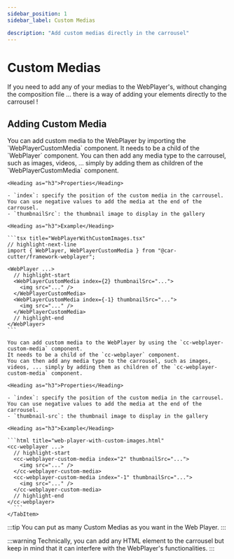 ```yaml
---
sidebar_position: 1
sidebar_label: Custom Medias

description: "Add custom medias directly in the carrousel"
---
```



# Custom Medias

If you need to add any of your medias to the WebPlayer's, without changing the composition file ... there is a way of adding your elements directly to the carrousel !

## Adding Custom Media

<Tabs groupId="implementation-type">
  <TabItem value="framework" label="Frameworks">
    You can add custom media to the WebPlayer by importing the `WebPlayerCustomMedia` component.
    It needs to be a child of the `WebPlayer` component.
    You can then add any media type to the carrousel, such as images, videos, ... simply by adding them as children of the `WebPlayerCustomMedia` component.

    <Heading as="h3">Properties</Heading>

    - `index`: specify the position of the custom media in the carrousel. You can use negative values to add the media at the end of the carrousel.
    - `thumbnailSrc`: the thumbnail image to display in the gallery

    <Heading as="h3">Example</Heading>

    ```tsx title="WebPlayerWithCustomImages.tsx"
    // highlight-next-line
    import { WebPlayer, WebPlayerCustomMedia } from "@car-cutter/framework-webplayer";

    <WebPlayer ...>
      // highlight-start
      <WebPlayerCustomMedia index={2} thumbnailSrc="...">
        <img src="..." />
      </WebPlayerCustomMedia>
      <WebPlayerCustomMedia index={-1} thumbnailSrc="...">
        <img src="..." />
      </WebPlayerCustomMedia>
      // highlight-end
    </WebPlayer>
    ```

  </TabItem>

  <TabItem value="native" label="Native">

    You can add custom media to the WebPlayer by using the `cc-webplayer-custom-media` component.
    It needs to be a child of the `cc-webplayer` component.
    You can then add any media type to the carrousel, such as images, videos, ... simply by adding them as children of the `cc-webplayer-custom-media` component.

    <Heading as="h3">Properties</Heading>

    - `index`: specify the position of the custom media in the carrousel. You can use negative values to add the media at the end of the carrousel.
    - `thumbnail-src`: the thumbnail image to display in the gallery

    <Heading as="h3">Example</Heading>

    ```html title="web-player-with-custom-images.html"
    <cc-webplayer ...>
      // highlight-start
      <cc-webplayer-custom-media index="2" thumbnailSrc="...">
        <img src="..." />
      </cc-webplayer-custom-media>
      <cc-webplayer-custom-media index="-1" thumbnailSrc="...">
        <img src="..." />
      </cc-webplayer-custom-media>
      // highlight-end
    </cc-webplayer>
      ```
    </TabItem>

  </Tabs>

:::tip
You can put as many Custom Medias as you want in the Web Player.
:::

:::warning
Technically, you can add any HTML element to the carrousel but keep in mind that it can interfere
with the WebPlayer's functionalities.
:::
